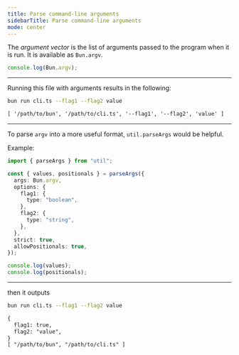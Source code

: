 ---
title: Parse command-line arguments
sidebarTitle: Parse command-line arguments
mode: center
---

The _argument vector_ is the list of arguments passed to the program when it is run. It is available as `Bun.argv`.

```ts cli.ts icon="/icons/typescript.svg"
console.log(Bun.argv);
```

---

Running this file with arguments results in the following:

```sh terminal icon="terminal"
bun run cli.ts --flag1 --flag2 value
```

```txt
[ '/path/to/bun', '/path/to/cli.ts', '--flag1', '--flag2', 'value' ]
```

---

To parse `argv` into a more useful format, `util.parseArgs` would be helpful.

Example:

```ts cli.ts icon="/icons/typescript.svg"
import { parseArgs } from "util";

const { values, positionals } = parseArgs({
  args: Bun.argv,
  options: {
    flag1: {
      type: "boolean",
    },
    flag2: {
      type: "string",
    },
  },
  strict: true,
  allowPositionals: true,
});

console.log(values);
console.log(positionals);
```

---

then it outputs

```sh terminal icon="terminal"
bun run cli.ts --flag1 --flag2 value
```

```txt
{
  flag1: true,
  flag2: "value",
}
[ "/path/to/bun", "/path/to/cli.ts" ]
```
